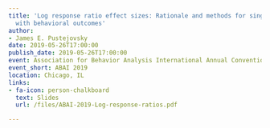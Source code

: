 ```yaml
---
title: 'Log response ratio effect sizes: Rationale and methods for single case designs
  with behavioral outcomes'
author:
- James E. Pustejovsky
date: 2019-05-26T17:00:00
publish_date: 2019-05-26T17:00:00
event: Association for Behavior Analysis International Annual Convention
event_short: ABAI 2019
location: Chicago, IL
links:
- fa-icon: person-chalkboard
  text: Slides
  url: /files/ABAI-2019-Log-response-ratios.pdf

---
```




